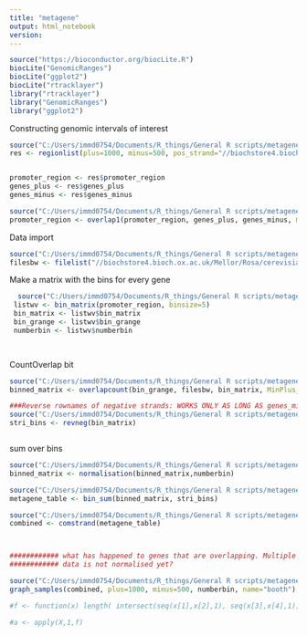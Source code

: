 ---
title: "metagene"
output: html_notebook
version: 
---

```{r}
source("https://bioconductor.org/biocLite.R")
biocLite("GenomicRanges")
biocLite("ggplot2")
biocLite("rtracklayer")
library("rtracklayer")
library("GenomicRanges")
library("ggplot2")
```

Constructing genomic intervals of interest
```{r}
source("C:/Users/immd0754/Documents/R_things/General R scripts/metagene/geneslist_FUN.R")
res <- regionlist(plus=1000, minus=500, pos_strand="//biochstore4.bioch.ox.ac.uk/Mellor/Rosa/pos_strand_annotations.bed", neg_strand="//biochstore4.bioch.ox.ac.uk/Mellor/Rosa/neg_strand_annotations.bed")


promoter_region <- res$promoter_region
genes_plus <- res$genes_plus
genes_minus <- res$genes_minus

source("C:/Users/immd0754/Documents/R_things/General R scripts/metagene/overlap1_FUN.R")
promoter_region <- overlap1(promoter_region, genes_plus, genes_minus, minus=500)

```



Data import
```{r}
source("C:/Users/immd0754/Documents/R_things/General R scripts/metagene/metagene_filelist_FUN.R", local=T)
filesbw <- filelist("//biochstore4.bioch.ox.ac.uk/Mellor/Rosa/cerevisiae_dataForRosa", "churchman", MinPlus_ann=c("plus|posstrand|unipos","minus|negstrand|unimin"))
``` 


Make a matrix with the bins for every gene
```{r}
  source("C:/Users/immd0754/Documents/R_things/General R scripts/metagene/bin_genelist_FUN.R")
 listwv <- bin_matrix(promoter_region, binsize=5)
 bin_matrix <- listwv$bin_matrix
 bin_grange <- listwv$bin_grange
 numberbin <- listwv$numberbin

 
```

CountOverlap bit
```{r}
source("C:/Users/immd0754/Documents/R_things/General R scripts/metagene/countoverlap_fun.R", local=T)
binned_matrix <- overlapcount(bin_grange, filesbw, bin_matrix, MinPlus_ann=c("plus|posstrand|unipos","minus|negstrand|unimin"))

###Reverse rownames of negative strands: WORKS ONLY AS LONG AS genes_minus is first half, otherwise you have to change this bit
source("C:/Users/immd0754/Documents/R_things/General R scripts/metagene/revneg_fun.R", local=T)
stri_bins <- revneg(bin_matrix)



```



sum over bins

```{r}
source("C:/Users/immd0754/Documents/R_things/General R scripts/metagene/normalisiation_FUN.R")
binned_matrix <- normalisation(binned_matrix,numberbin)

source("C:/Users/immd0754/Documents/R_things/General R scripts/metagene/bin_sum_withapply_FUN.R")
metagene_table <- bin_sum(binned_matrix, stri_bins)

source("C:/Users/immd0754/Documents/R_things/General R scripts/metagene/combstrand_fun.R")
combined <- comstrand(metagene_table)



############ what has happened to genes that are overlapping. Multiple transcription start sites.
############ data is not normalised yet?
```


```{r}
source("C:/Users/immd0754/Documents/R_things/General R scripts/metagene/graph_samples_fun.R")
graph_samples(combined, plus=1000, minus=500, numberbin, name="booth")
```
















```{r}
#f <- function(x) length( intersect(seq(x[1],x[2],1), seq(x[3],x[4],1)) )

#a <- apply(X,1,f)






```




